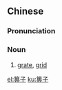 ==Chinese==
{{zh-forms}}

===Pronunciation===
{{zh-pron
|m=bìzi
|c=bei3 zi2
|cat=n
}}

===Noun===
{{zh-noun}}

# [[grate]], [[grid]]

[[el:箅子]]
[[ku:箅子]]